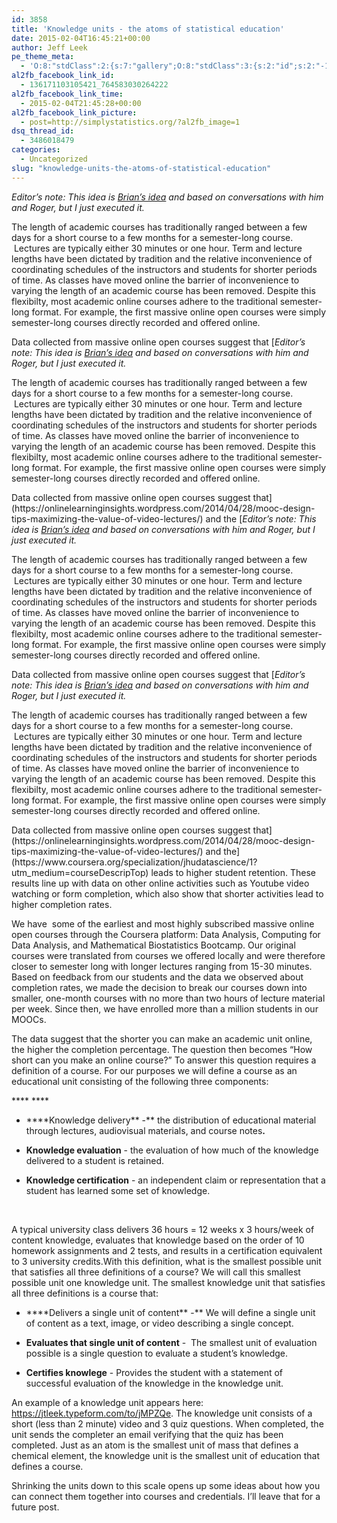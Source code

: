 ```yaml
---
id: 3858
title: 'Knowledge units - the atoms of statistical education'
date: 2015-02-04T16:45:21+00:00
author: Jeff Leek
pe_theme_meta:
  - 'O:8:"stdClass":2:{s:7:"gallery";O:8:"stdClass":3:{s:2:"id";s:2:"-1";s:5:"width";s:0:"";s:6:"height";s:0:"";}s:5:"video";O:8:"stdClass":1:{s:2:"id";s:2:"-1";}}'
al2fb_facebook_link_id:
  - 136171103105421_764583030264222
al2fb_facebook_link_time:
  - 2015-02-04T21:45:28+00:00
al2fb_facebook_link_picture:
  - post=http://simplystatistics.org/?al2fb_image=1
dsq_thread_id:
  - 3486018479
categories:
  - Uncategorized
slug: "knowledge-units-the-atoms-of-statistical-education"
---
```

_Editor's note: This idea is [Brian's idea](http://www.bcaffo.com/) and based on conversations with him and Roger, but I just executed it._

The length of academic courses has traditionally ranged between a few days for a short course to a few months for a semester-long course.  Lectures are typically either 30 minutes or one hour. Term and lecture lengths have been dictated by tradition and the relative inconvenience of coordinating schedules of the instructors and students for shorter periods of time. As classes have moved online the barrier of inconvenience to varying the length of an academic course has been removed. Despite this flexibilty, most academic online courses adhere to the traditional semester-long format. For example, the first massive online open courses were simply semester-long courses directly recorded and offered online.

Data collected from massive online open courses suggest that [_Editor's note: This idea is [Brian's idea](http://www.bcaffo.com/) and based on conversations with him and Roger, but I just executed it._

The length of academic courses has traditionally ranged between a few days for a short course to a few months for a semester-long course.  Lectures are typically either 30 minutes or one hour. Term and lecture lengths have been dictated by tradition and the relative inconvenience of coordinating schedules of the instructors and students for shorter periods of time. As classes have moved online the barrier of inconvenience to varying the length of an academic course has been removed. Despite this flexibilty, most academic online courses adhere to the traditional semester-long format. For example, the first massive online open courses were simply semester-long courses directly recorded and offered online.

Data collected from massive online open courses suggest that](https://onlinelearninginsights.wordpress.com/2014/04/28/mooc-design-tips-maximizing-the-value-of-video-lectures/) and the [_Editor's note: This idea is [Brian's idea](http://www.bcaffo.com/) and based on conversations with him and Roger, but I just executed it._

The length of academic courses has traditionally ranged between a few days for a short course to a few months for a semester-long course.  Lectures are typically either 30 minutes or one hour. Term and lecture lengths have been dictated by tradition and the relative inconvenience of coordinating schedules of the instructors and students for shorter periods of time. As classes have moved online the barrier of inconvenience to varying the length of an academic course has been removed. Despite this flexibilty, most academic online courses adhere to the traditional semester-long format. For example, the first massive online open courses were simply semester-long courses directly recorded and offered online.

Data collected from massive online open courses suggest that [_Editor's note: This idea is [Brian's idea](http://www.bcaffo.com/) and based on conversations with him and Roger, but I just executed it._

The length of academic courses has traditionally ranged between a few days for a short course to a few months for a semester-long course.  Lectures are typically either 30 minutes or one hour. Term and lecture lengths have been dictated by tradition and the relative inconvenience of coordinating schedules of the instructors and students for shorter periods of time. As classes have moved online the barrier of inconvenience to varying the length of an academic course has been removed. Despite this flexibilty, most academic online courses adhere to the traditional semester-long format. For example, the first massive online open courses were simply semester-long courses directly recorded and offered online.

Data collected from massive online open courses suggest that](https://onlinelearninginsights.wordpress.com/2014/04/28/mooc-design-tips-maximizing-the-value-of-video-lectures/) and the](https://www.coursera.org/specialization/jhudatascience/1?utm_medium=courseDescripTop) leads to higher student retention. These results line up with data on other online activities such as Youtube video watching or form completion, which also show that shorter activities lead to higher completion rates.

We have  some of the earliest and most highly subscribed massive online open courses through the Coursera platform: Data Analysis, Computing for Data Analysis, and Mathematical Biostatistics Bootcamp. Our original courses were translated from courses we offered locally and were therefore closer to semester long with longer lectures ranging from 15-30 minutes. Based on feedback from our students and the data we observed about completion rates, we made the decision to break our courses down into smaller, one-month courses with no more than two hours of lecture material per week. Since then, we have enrolled more than a million students in our MOOCs.

The data suggest that the shorter you can make an academic unit online, the higher the completion percentage. The question then becomes “How short can you make an online course?” To answer this question requires a definition of a course. For our purposes we will define a course as an educational unit consisting of the following three components:

**** ****

  * ****Knowledge delivery** -** the distribution of educational material through lectures, audiovisual materials, and course notes**.**

  * **Knowledge evaluation** - the evaluation of how much of the knowledge delivered to a student is retained.

  * **Knowledge certification** - an independent claim or representation that a student has learned some set of knowledge.

&nbsp;

A typical university class delivers 36 hours = 12 weeks x 3 hours/week of content knowledge, evaluates that knowledge based on the order of 10 homework assignments and 2 tests, and results in a certification equivalent to 3 university credits.With this definition, what is the smallest possible unit that satisfies all three definitions of a course? We will call this smallest possible unit one knowledge unit. The smallest knowledge unit that satisfies all three definitions is a course that:

  * ****Delivers a single unit of content** -** We will define a single unit of content as a text, image, or video describing a single concept.

  * **Evaluates that single unit of content** -  The smallest unit of evaluation possible is a single question to evaluate a student’s knowledge.

  * **Certifies knowlege** - Provides the student with a statement of successful evaluation of the knowledge in the knowledge unit.

An example of a knowledge unit appears here: <https://jtleek.typeform.com/to/jMPZQe>. The knowledge unit consists of a short (less than 2 minute) video and 3 quiz questions. When completed, the unit sends the completer an email verifying that the quiz has been completed. Just as an atom is the smallest unit of mass that defines a chemical element, the knowledge unit is the smallest unit of education that defines a course.

Shrinking the units down to this scale opens up some ideas about how you can connect them together into courses and credentials. I'll leave that for a future post.
